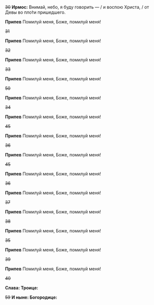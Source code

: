 ~~30~~ **Ирмос:** Внимай, небо, я буду говорить — / и воспою Христа, / от Девы во пло́ти пришедшего.

**Припев** Помилуй меня, Боже, помилуй меня!

~~31~~

**Припев** Помилуй меня, Боже, помилуй меня!

~~32~~

**Припев** Помилуй меня, Боже, помилуй меня!

~~33~~

**Припев** Помилуй меня, Боже, помилуй меня!

~~50~~

**Припев** Помилуй меня, Боже, помилуй меня!

~~34~~

**Припев** Помилуй меня, Боже, помилуй меня!

~~45~~

**Припев** Помилуй меня, Боже, помилуй меня!

~~36~~

**Припев** Помилуй меня, Боже, помилуй меня!

~~45~~

**Припев** Помилуй меня, Боже, помилуй меня!

~~36~~

**Припев** Помилуй меня, Боже, помилуй меня!

~~37~~

**Припев** Помилуй меня, Боже, помилуй меня!

~~38~~

**Припев** Помилуй меня, Боже, помилуй меня!

~~35~~

**Припев** Помилуй меня, Боже, помилуй меня!

~~39~~

**Припев** Помилуй меня, Боже, помилуй меня!

~~40~~

**Слава: Троице:**

~~59~~ **И ныне: Богородице:**
